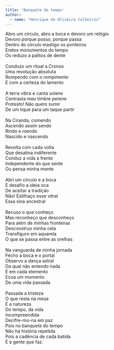 ```yaml
---
title: 'Banquete do tempo'
author: 
  - name: "Henrique de Oliveira Calheiros"
---
```


| Abro um círculo, abro a boca e devoro um relógio
| Devoro porque posso, porque passa
| Dentro do círculo mastigo os ponteiros
| Eretos monumentos do tempo
| Os reduzo a palitos de dente
| 
| Conduzo um ritual a Cronos
| Uma revolução absoluta
| Rompendo com o rompimento
| E com a certeza do lamento
| 
| A terra vibra e canta solene
| Contrasta meu timbre perene
| Protesto! Não quero sumir
| De um tique para um taque partir
| 
| Na Ciranda, comendo
| Ascendo assim sendo
| Rindo e roendo
| Nascido e nascendo
| 
| Revolta com cada volta
| Que desatina indiferente
| Conduz a vida a frente
| Independente do que sente
| Ou pensa minha mente
| 
| Abri um círculo e a boca
| E desafio a ideia oca
| De aceitar a tradição
| Não! Estilhaço esse vitral
| Essa sina ancestral
| 
| Recuso o que conheço
| Mas reconheço que desconheço
| Para além de minhas fronteiras
| Desconstruo minha cela
| Transfiguro em aquarela
| O que se passa entre as orelhas
| 
| Na vanguarda de minha jornada
| Fecho a boca e o portal
| Observo a dança astral
| Da qual não entendo nada
| E em cada elemento
| Ecoa um momento
| De uma vida passada
| 
| Passada a tristeza
| O que resta na mesa
| É a natureza
| Do tempo, da vida
| Incompreendida
| Decifre-mo-na em paz
| Pois no banquete do tempo
| Não há história repetida
| Pois a cadência de cada batida
| É a gente que faz.


<a href="https://instagram.com/henrique_calheiro"><i class="bi bi-instagram"></i></a>
